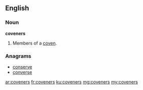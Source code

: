 ==English==

===Noun===
'''coveners'''

# {{plural of|covener}}  Members of a [[coven]].

===Anagrams===
* [[conserve#English|conserve]]
* [[converse#English|converse]]

[[ar:coveners]]
[[fr:coveners]]
[[ku:coveners]]
[[mg:coveners]]
[[my:coveners]]